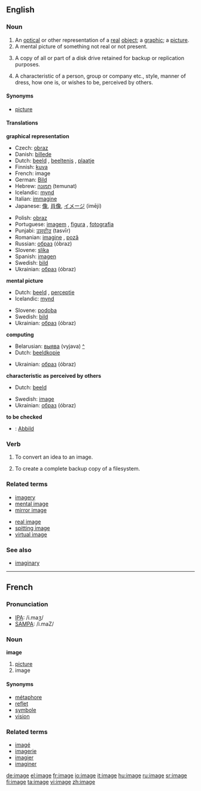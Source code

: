 {{wikipedia}}
==English==

===Noun===
{{en-noun}}

# An [[optical]] or other representation of a [[real]] [[object]]; a [[graphic]]; a [[picture]].
# A mental picture of something not real or not present.
# {{computing}} A copy of all or part of a disk drive retained for backup or replication purposes.
# A characteristic of a person, group or company etc., style, manner of dress, how one is, or wishes to be, perceived by others.

====Synonyms====
* [[picture]]

====Translations====
'''graphical representation'''
{{top}}
*Czech: [[obraz]] {{m}}
*Danish: [[billede]]
*Dutch: [[beeld]] {{f}}, [[beeltenis]] {{f}}, [[plaatje]] {{n}}
*Finnish: [[kuva]]
*French: image {{f}}
*German: [[Bild]] {{n}}
*Hebrew: [[תמונה]] (temunat) {{f}}
*Icelandic: [[mynd]] {{f}}
*Italian: [[immagine]] {{f}}
*Japanese: [[像]], [[肖像]], [[イメージ]] (imēji)
{{mid}}
*Polish: [[obraz]] {{m}}
*Portuguese: [[imagem]] {{f}}, [[figura]] {{f}}, [[fotografia]] {{f}}
*Punjabi: [[ਤਸਵੀਰ]] (tasvīr)
*Romanian: [[imagine]] {{f}}, [[poză]] {{f}}
*Russian: [[образ]] (óbraz) {{m}}
*Slovene: [[slika]] {{f}}
*Spanish: [[imagen]] {{f}}
*Swedish: [[bild]] {{c}}
*Ukrainian: [[образ]] (óbraz) {{m}}
{{bottom}}

'''mental picture'''
{{top}}
*Dutch: [[beeld]] {{n}}, [[perceptie]] {{f}}
*Icelandic: [[mynd]] {{f}}
{{mid}}
*Slovene: [[podoba]] {{f}}
*Swedish: [[bild]] {{c}}
*Ukrainian: [[образ]] (óbraz) {{m}}
{{bottom}}

'''computing'''
{{top}}
*Belarusian: [[выява]] (vyjava) {{f}} [[:be:выява|^]]
*Dutch: [[beeldkopie]] {{f}}
{{mid}}
*Ukrainian: [[образ]] (óbraz) {{m}}
{{bottom}}

'''characteristic as perceived by others'''
{{top}}
*Dutch: [[beeld]] {{n}}
{{mid}}
*Swedish: [[image]] {{c}}
*Ukrainian: [[образ]] (óbraz) {{m}}
{{bottom}}

'''to be checked'''
*{{ttbc|German}}: [[Abbild]] {{n}}

===Verb===
{{en-verb|imag|ing}}

# {{cattag|computing}} To convert an idea to an image.
# {{cattag|computing}} To create a complete backup copy of a filesystem.

===Related terms===
{{top}}
*[[imagery]]
*[[mental image]]
*[[mirror image]]
{{mid}}
*[[real image]]
*[[spitting image]]
*[[virtual image]]
{{bottom}}

===See also===
*[[imaginary]]

----

==French==

===Pronunciation===
*[[w:IPA|IPA]]: /i.maʒ/
*[[w:SAMPA|SAMPA]]: /i.maZ/

===Noun===
'''image''' {{f}}

# [[picture]]
# image

====Synonyms====
*[[métaphore]]
*[[reflet]]
*[[symbole]]
*[[vision]]

===Related terms===
*[[imagé]]
*[[imagerie]]
*[[imagier]]
*[[imaginer]]

[[de:image]]
[[el:image]]
[[fr:image]]
[[io:image]]
[[it:image]]
[[hu:image]]
[[ru:image]]
[[sr:image]]
[[fi:image]]
[[ta:image]]
[[vi:image]]
[[zh:image]]